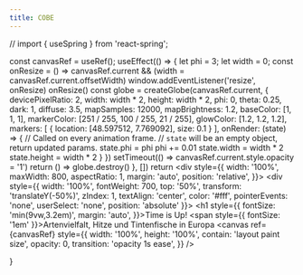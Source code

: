 ```yaml
---
title: COBE
---
```


// import { useSpring } from 'react-spring';

  const canvasRef = useRef();
  useEffect(() => {
    let phi = 3;
    let width = 0;
    const onResize = () => canvasRef.current && (width = canvasRef.current.offsetWidth)
    window.addEventListener('resize', onResize)
    onResize()
    const globe = createGlobe(canvasRef.current, {
      devicePixelRatio: 2,
      width: width * 2,
      height: width * 2,
      phi: 0,
      theta: 0.25,
      dark: 1,
      diffuse: 3.5,
      mapSamples: 12000,
      mapBrightness: 1.2,
      baseColor: [1, 1, 1],
      markerColor: [251 / 255, 100 / 255, 21 / 255],
      glowColor: [1.2, 1.2, 1.2],
      markers: [
		{ location: [48.597512, 7.769092], size: 0.1 }
	  ],
      onRender: (state) => {
        // Called on every animation frame.
        // `state` will be an empty object, return updated params.
        state.phi = phi
        phi += 0.01
        state.width = width * 2
        state.height = width * 2
      }
    })
    setTimeout(() => canvasRef.current.style.opacity = '1')
    return () => globe.destroy()
  }, [])
  return <div style={{
    width: '100%',
    maxWidth: 800,
    aspectRatio: 1,
    margin: 'auto',
    position: 'relative',
  }}>
    <div style={{
      width: '100%',
      fontWeight: 700,
      top: '50%',
      transform: 'translateY(-50%)',
      zIndex: 1,
      textAlign: 'center',
      color: '#fff',
      pointerEvents: 'none',
      userSelect: 'none',
      position: 'absolute'
    }}>
      <h1 style={{
        fontSize: 'min(9vw,3.2em)',
        margin: 'auto',
      }}>Time is Up!</h1>
      <span style={{ fontSize: '1em' }}>Artenvielfalt, Hitze und Tintenfische in Europa</span>
    </div>
        <canvas
      ref={canvasRef}
      style={{
        width: '100%',
        height: '100%',
        contain: 'layout paint size',
        opacity: 0,
        transition: 'opacity 1s ease',
      }}
    />
  </div>
}

<Cobe/>

<style jsx global>{`
body {
  background: linear-gradient(
      180deg,
      hsla(0, 0%, 100%, 0) 0,
      #fff min(110vw, 800px)
    ),
    fixed
      repeating-radial-gradient(
        circle at 50% min(calc(50vw + 3.5rem), calc(400px + 5rem)),
        #f5f5f5 0,
        #fff 40px
      );
}
.dark body {
  background: linear-gradient(
    0deg,
    hsla(0, 0%, 100%, 0.2) 0,
    #000 min(110vw, 800px)
  ),
  fixed
    repeating-radial-gradient(
      circle at 50% min(calc(50vw + 3.5rem), calc(400px + 5rem)),
      #050505 0,
      #000 40px
    );
}
`}</style>
